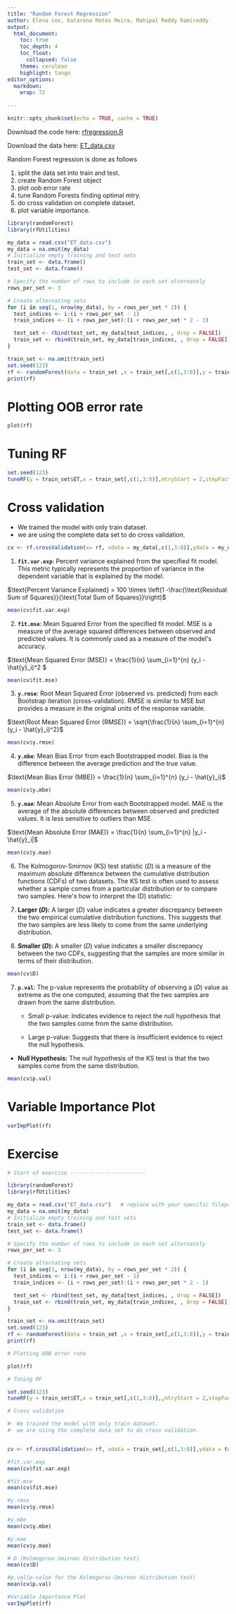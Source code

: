```yaml
---
title: "Random Forest Regression"
author: Elena cox, Katarena Matos Meira, Mahipal Reddy Ramireddy
output: 
  html_document:
    toc: true
    toc_depth: 4
    toc_float:
      collapsed: false
    theme: cerulean
    highlight: tango
editor_options: 
  markdown: 
    wrap: 72
  
---
```


```r
knitr::opts_chunk$set(echo = TRUE, cache = TRUE)
```

Download the code here: [rfregression.R](rfregression.R)

Download the data here: [ET_data.csv](ET_data.csv)

Random Forest regression is done as follows

1.  split the data set into train and test.
2.  create Random Forest object
3.  plot oob error rate
4.  tune Random Forests finding optimal mtry.
5.  do cross validation on complete dataset.
6.  plot variable importance.

```r
library(randomForest)
library(rfUtilities)
```

```r
my_data = read.csv("ET_data.csv")
my_data = na.omit(my_data)
# Initialize empty training and test sets
train_set <- data.frame()
test_set <- data.frame()

# Specify the number of rows to include in each set alternately
rows_per_set <- 3

# Create alternating sets
for (i in seq(1, nrow(my_data), by = rows_per_set * 2)) {
  test_indices <- i:(i + rows_per_set - 1)
  train_indices <- (i + rows_per_set):(i + rows_per_set * 2 - 1)

  test_set <- rbind(test_set, my_data[test_indices, , drop = FALSE])
  train_set <- rbind(train_set, my_data[train_indices, , drop = FALSE])
}
```

```r
train_set <- na.omit(train_set)
set.seed(123)
rf <- randomForest(data = train_set ,x = train_set[,c(1,3:8)],y = train_set$ET,ntree = 600,mtry = 2,importance = TRUE,proximity = TRUE)
print(rf)
```

# Plotting OOB error rate
```r
plot(rf)
```

# Tuning RF
```r
set.seed(123)
tuneRF(y = train_set$ET,x = train_set[,c(1,3:8)],mtryStart = 2,stepFactor = 3,trace = TRUE,plot = TRUE, ntreeTry = 600 )
```

# Cross validation

-   We trained the model with only train dataset.
-   we are using the complete data set to do cross validation.

```r
cv <- rf.crossValidation(x= rf, xdata = my_data[,c(1,3:8)],ydata = my_data$ET,p = 0.2, n = 99, seed = 123)
```

1.  **`fit.var.exp`**: Percent variance explained from the specified fit
    model. This metric typically represents the proportion of variance
    in the dependent variable that is explained by the model.

$\text{Percent Variance Explained} = 100 \times \left(1 -\frac{\\text{Residual Sum of Squares}}{\text{Total Sum of Squares}}\right)$

```r
mean(cv$fit.var.exp)
```

2.  **`fit.mse`**: Mean Squared Error from the specified fit model. MSE
    is a measure of the average squared differences between observed and
    predicted values. It is commonly used as a measure of the model\'s
    accuracy.

\$\\text{Mean Squared Error (MSE)} = \\frac{1}{n} \\sum\_{i=1}\^{n}
(y_i - \\hat{y}\_i)\^2 \$
```r
mean(cv$fit.mse)
```

3.  **`y.rmse`**: Root Mean Squared Error (observed vs. predicted) from
    each Bootstrap iteration (cross-validation). RMSE is similar to MSE
    but provides a measure in the original units of the response
    variable.

$\text{Root Mean Squared Error (RMSE)} = \sqrt{\frac{1}{n} \sum_{i=1}^{n} (y_i - \hat{y}_i)^2}$

```r
mean(cv$y.rmse)
```

4.  **`y.mbe`**: Mean Bias Error from each Bootstrapped model. Bias is
    the difference between the average prediction and the true value.

$\text{Mean Bias Error (MBE)} = \frac{1}{n} \sum_{i=1}^{n} (y_i - \hat{y}_i)$

```r
mean(cv$y.mbe)
```

5.  **`y.mae`**: Mean Absolute Error from each Bootstrapped model. MAE
    is the average of the absolute differences between observed and
    predicted values. It is less sensitive to outliers than MSE.

$\text{Mean Absolute Error (MAE)} = \frac{1}{n} \sum_{i=1}^{n} |y_i - \hat{y}_i|$

```r
mean(cv$y.mae)
```

6.  The Kolmogorov-Smirnov (KS) test statistic ($D$) is a measure of the
    maximum absolute difference between the cumulative distribution
    functions (CDFs) of two datasets. The KS test is often used to
    assess whether a sample comes from a particular distribution or to
    compare two samples. Here\'s how to interpret the (D) statistic:

  1.  **Larger ($D$):** A larger ($D$) value indicates a greater
    discrepancy between the two empirical cumulative distribution
    functions. This suggests that the two samples are less likely to
    come from the same underlying distribution.

  2.  **Smaller ($D$):** A smaller ($D$) value indicates a smaller
    discrepancy between the two CDFs, suggesting that the samples are
    more similar in terms of their distribution.

```r
mean(cv$D)
```

7.  **`p.val`**: The p-value represents the probability of observing a
    ($D$) value as extreme as the one computed, assuming that the two
    samples are drawn from the same distribution.

    -   Small p-value: Indicates evidence to reject the null hypothesis
        that the two samples come from the same distribution.

    -   Large p-value: Suggests that there is insufficient evidence to
        reject the null hypothesis.

-   **Null Hypothesis:** The null hypothesis of the KS test is that the
    two samples come from the same distribution.

```r
mean(cv$p.val)
```

# Variable Importance Plot

```r
varImpPlot(rf)
```

# Exercise

```r

# Start of exercise ------------------------

library(randomForest)
library(rfUtilities)

my_data = read.csv("ET_data.csv")   # replace with your specific filepath if needed
my_data = na.omit(my_data)
# Initialize empty training and test sets
train_set <- data.frame()
test_set <- data.frame()

# Specify the number of rows to include in each set alternately
rows_per_set <- 3

# Create alternating sets
for (i in seq(1, nrow(my_data), by = rows_per_set * 2)) {
  test_indices <- i:(i + rows_per_set - 1)
  train_indices <- (i + rows_per_set):(i + rows_per_set * 2 - 1)

  test_set <- rbind(test_set, my_data[test_indices, , drop = FALSE])
  train_set <- rbind(train_set, my_data[train_indices, , drop = FALSE])
}

train_set <- na.omit(train_set)
set.seed(123)
rf <- randomForest(data = train_set ,x = train_set[,c(1,3:8)],y = train_set$ET,ntree = 600,mtry = 2,importance = TRUE,proximity = TRUE)
print(rf)

# Plotting OOB error rate

plot(rf)

# Tuning RF

set.seed(123)
tuneRF(y = train_set$ET,x = train_set[,c(1,3:8)],,mtryStart = 2,stepFactor = 3,trace = TRUE,plot = TRUE, ntreeTry = 600 )

# Cross validation

#- We trained the model with only train dataset.
#- we are using the complete data set to do cross validation.


cv <- rf.crossValidation(x= rf, xdata = train_set[,c(1,3:8)],ydata = train_set$ET,p = 0.2, n = 99, seed = 123)

#fit.var.exp
mean(cv$fit.var.exp)

#fit.mse
mean(cv$fit.mse)

#y.rmse
mean(cv$y.rmse)

#y.mbe
mean(cv$y.mbe)

#y.mae
mean(cv$y.mae)

# D (Kolmogorov-Smirnov distribution test)
mean(cv$D)

#p.val(p-value for the Kolmogorov-Smirnov distribution test)
mean(cv$p.val)

#Variable Importance Plot
varImpPlot(rf)

```
